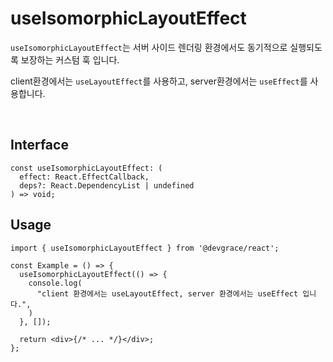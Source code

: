 # useIsomorphicLayoutEffect

`useIsomorphicLayoutEffect`는 서버 사이드 렌더링 환경에서도 동기적으로 실행되도록 보장하는 커스텀 훅 입니다.

client환경에서는 `useLayoutEffect`를 사용하고, server환경에서는 `useEffect`를 사용합니다.

<br />

## Interface
```tsx
const useIsomorphicLayoutEffect: (
  effect: React.EffectCallback, 
  deps?: React.DependencyList | undefined
) => void;
```

## Usage

```tsx
import { useIsomorphicLayoutEffect } from '@devgrace/react';

const Example = () => {
  useIsomorphicLayoutEffect(() => {
    console.log(
      "client 환경에서는 useLayoutEffect, server 환경에서는 useEffect 입니다.",
    )
  }, []);

  return <div>{/* ... */}</div>;
};